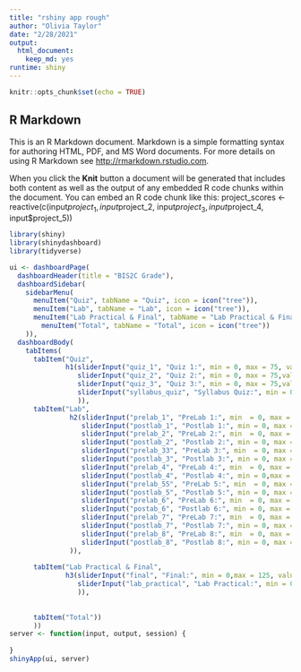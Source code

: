 ```yaml
---
title: "rshiny app rough"
author: "Olivia Taylor"
date: "2/28/2021"
output: 
  html_document: 
    keep_md: yes
runtime: shiny
---
```


```r
knitr::opts_chunk$set(echo = TRUE)
```

## R Markdown

This is an R Markdown document. Markdown is a simple formatting syntax for authoring HTML, PDF, and MS Word documents. For more details on using R Markdown see <http://rmarkdown.rstudio.com>.

When you click the **Knit** button a document will be generated that includes both content as well as the output of any embedded R code chunks within the document. You can embed an R code chunk like this:
project_scores <- reactive(c(input$project_1,
                            input$project_2,
                            input$project_3,
                            input$project_4,
                            input$project_5))
```r
library(shiny)
library(shinydashboard)
library(tidyverse)
```

```r
ui <- dashboardPage(
  dashboardHeader(title = "BIS2C Grade"),
  dashboardSidebar(
    sidebarMenu(
      menuItem("Quiz", tabName = "Quiz", icon = icon("tree")),
      menuItem("Lab", tabName = "Lab", icon = icon("tree")),
      menuItem("Lab Practical & Final", tabName = "Lab Practical & Final", icon = icon("tree")),
        menuItem("Total", tabName = "Total", icon = icon("tree"))
    )),
  dashboardBody(
    tabItems(
      tabItem("Quiz",
              h1(sliderInput("quiz_1", "Quiz 1:", min = 0, max = 75, value = 40),
                 sliderInput("quiz_2", "Quiz 2:", min = 0, max = 75,value = 40),
                 sliderInput("quiz_3", "Quiz 3:", min = 0, max = 75,value = 40),
                 sliderInput("syllabus_quiz", "Syllabus Quiz:", min = 0,max = 5,value = 5)
                 )),
      tabItem("Lab",
               h2(sliderInput("prelab_1", "PreLab 1:", min  = 0, max = 5, value = 5),
                  sliderInput("postlab_1", "Postlab 1:", min = 0, max = 5, value = 5),
                  sliderInput("prelab_2", "PreLab 2:", min  = 0, max = 5, value = 5),
                  sliderInput("postlab_2", "Postlab 2:", min = 0, max = 5, value = 5),
                  sliderInput("prelab_33", "PreLab 3:", min  = 0, max = 5, value = 5),
                  sliderInput("postlab_3", "Postlab 3:", min = 0, max = 5, value = 5),
                  sliderInput("prelab_4", "PreLab 4:", min  = 0, max = 5, value = 5),
                  sliderInput("postlab_4", "Postlab 4:", min = 0,max = 5, value = 5),
                  sliderInput("prelab_55", "PreLab 5:", min  = 0, max = 5, value = 5),
                  sliderInput("postlab_5", "Postlab 5:", min = 0, max = 5, value = 5),
                  sliderInput("prelab_6", "PreLab 6:", min  = 0, max = 5, value = 5),
                  sliderInput("postab_6", "Postlab 6:", min = 0, max = 5, value = 5),
                  sliderInput("prelab_7", "PreLab 7:", min  = 0, max = 5, value = 5),
                  sliderInput("postlab_7", "Postlab 7:", min = 0, max = 5, value = 5),
                  sliderInput("prelab_8", "PreLab 8:", min  = 0, max = 5, value = 5),
                  sliderInput("postlab_8", "Postlab 8:", min = 0, max = 5, value = 5)
               )),
                  
      tabItem("Lab Practical & Final",
              h3(sliderInput("final", "Final:", min = 0,max = 125, value = 75),
                 sliderInput("lab_practical", "Lab Practical:", min = 0, max = 45, value = 25)
                 )),
      
                 
      tabItem("Total"))
      ))
server <- function(input, output, session) {
  
}
shinyApp(ui, server)
```

